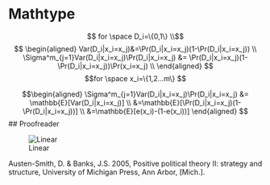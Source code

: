 # Mathtype


$$
for \space D_i=\{0,1\}    \\$$
$$
\begin{aligned}
Var(D_i|x_i=x_j)&=\Pr(D_i|x_i=x_j)(1-\Pr(D_i|x_i=x_j))    \\
\Sigma^m_{j=1}Var(D_i|x_i=x_j)\Pr(D_i|x_i=x_j) &= \Pr(D_i|x_i=x_j)(1-\Pr(D_i|x_i=x_j))\Pr(x_i=x_j)    \\
\end{aligned}
$$
$$for \space x_i=\{1,2...m\}  $$  

$$\begin{aligned}
\Sigma^m_{j=1}Var(D_i|x_i=x_j)\Pr(D_i|x_i=x_j) &= \mathbb{E}[Var(D_i|x_i=x_j)]    \\
&=\mathbb{E}[\Pr(D_i|x_i=x_j)(1-\Pr(D_i|x_i=x_j))]    \\
&=\mathbb{E}[e(x_i)-(1-e(x_i))]  
\end{aligned}
$$
## Proofreader

![Linear](PPTii.png){#fig-linear}

Austen-Smith, D. & Banks, J.S. 2005, Positive political theory II: strategy and structure, University of Michigan Press, Ann Arbor, [Mich.].
